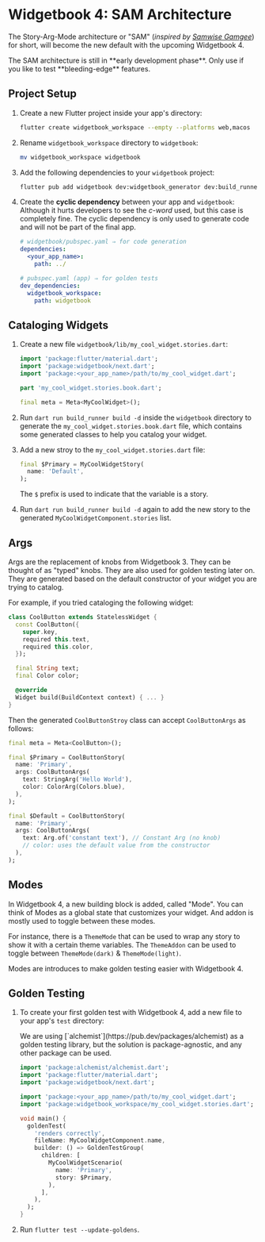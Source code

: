 # Widgetbook 4: SAM Architecture

The Story-Arg-Mode architecture or "SAM" (_inspired by [Samwise Gamgee](https://lotr.fandom.com/wiki/Samwise_Gamgee)_) for short, will become the new default with the upcoming Widgetbook 4.

<Warning>
  The SAM architecture is still in **early development phase**. Only use if you
  like to test **bleeding-edge** features.
</Warning>

## Project Setup

1. Create a new Flutter project inside your app's directory:

   ```bash
   flutter create widgetbook_workspace --empty --platforms web,macos
   ```

1. Rename `widgetbook_workspace` directory to `widgetbook`:

   ```bash
   mv widgetbook_workspace widgetbook
   ```

1. Add the following dependencies to your `widgetbook` project:

   ```bash
   flutter pub add widgetbook dev:widgetbook_generator dev:build_runner
   ```

1. Create the **cyclic dependency** between your app and `widgetbook`:  
   Although it hurts developers to see the _c-word_ used, but this case is completely fine. The cyclic dependency is only used to generate code and will not be part of the final app.

   ```yaml
   # widgetbook/pubspec.yaml ⇒ for code generation
   dependencies:
     <your_app_name>:
       path: ../
   ```

   ```yaml
   # pubspec.yaml (app) ⇒ for golden tests
   dev_dependencies:
     widgetbook_workspace:
       path: widgetbook
   ```

## Cataloging Widgets

1. Create a new file `widgetbook/lib/my_cool_widget.stories.dart`:

   ```dart
   import 'package:flutter/material.dart';
   import 'package:widgetbook/next.dart';
   import 'package:<your_app_name>/path/to/my_cool_widget.dart';

   part 'my_cool_widget.stories.book.dart';

   final meta = Meta<MyCoolWidget>();
   ```

1. Run `dart run build_runner build -d` inside the `widgetbook` directory to generate the `my_cool_widget.stories.book.dart` file, which contains some generated classes to help you catalog your widget.

1. Add a new stroy to the `my_cool_widget.stories.dart` file:

   ```dart
   final $Primary = MyCoolWidgetStory(
     name: 'Default',
   );
   ```

   <Info>The `$` prefix is used to indicate that the variable is a story.</Info>

1. Run `dart run build_runner build -d` again to add the new story to the generated `MyCoolWidgetComponent.stories` list.

## Args

Args are the replacement of knobs from Widgetbook 3. They can be thought of as "typed" knobs. They are also used for golden testing later on. They are generated based on the default constructor of your widget you are trying to catalog.

For example, if you tried cataloging the following widget:

```dart
class CoolButton extends StatelessWidget {
  const CoolButton({
    super.key,
    required this.text,
    required this.color,
  });

  final String text;
  final Color color;

  @override
  Widget build(BuildContext context) { ... }
}
```

Then the generated `CoolButtonStroy` class can accept `CoolButtonArgs` as follows:

```dart
final meta = Meta<CoolButton>();

final $Primary = CoolButtonStory(
  name: 'Primary',
  args: CoolButtonArgs(
    text: StringArg('Hello World'),
    color: ColorArg(Colors.blue),
  ),
);

final $Default = CoolButtonStory(
  name: 'Primary',
  args: CoolButtonArgs(
    text: Arg.of('constant text'), // Constant Arg (no knob)
    // color: uses the default value from the constructor
  ),
);
```

## Modes

In Widgetbook 4, a new building block is added, called "Mode". You can think of Modes as a global state that customizes your widget. And addon is mostly used to toggle between these modes.

For instance, there is a `ThemeMode` that can be used to wrap any story to show it with a certain theme variables. The `ThemeAddon` can be used to toggle between `ThemeMode(dark)` & `ThemeMode(light)`.

Modes are introduces to make golden testing easier with Widgetbook 4.

## Golden Testing

1. To create your first golden test with Widgetbook 4, add a new file to your app's `test` directory:

   <Info>
     We are using [`alchemist`](https://pub.dev/packages/alchemist) as a golden
     testing library, but the solution is package-agnostic, and any other
     package can be used.
   </Info>

   ```dart
   import 'package:alchemist/alchemist.dart';
   import 'package:flutter/material.dart';
   import 'package:widgetbook/next.dart';

   import 'package:<your_app_name>/path/to/my_cool_widget.dart';
   import 'package:widgetbook_workspace/my_cool_widget.stories.dart';

   void main() {
     goldenTest(
       'renders correctly',
       fileName: MyCoolWidgetComponent.name,
       builder: () => GoldenTestGroup(
         children: [
           MyCoolWidgetScenario(
             name: 'Primary',
             story: $Primary,
           ),
         ],
       ),
     );
   }
   ```

1. Run `flutter test --update-goldens`.
